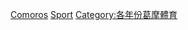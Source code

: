 {{Year by category
|m=2
|c=0
|d=1
|y=2
|cat=葛摩體育
|subcat=2012年各國體育
|sortkey=葛摩
}}
{{Cat main|葛摩體育}}
[[Category:2012年非洲體育|Comoros]]
[[Category:2012年葛摩|Sport]]
[[Category:各年份葛摩體育|Category:各年份葛摩體育]]